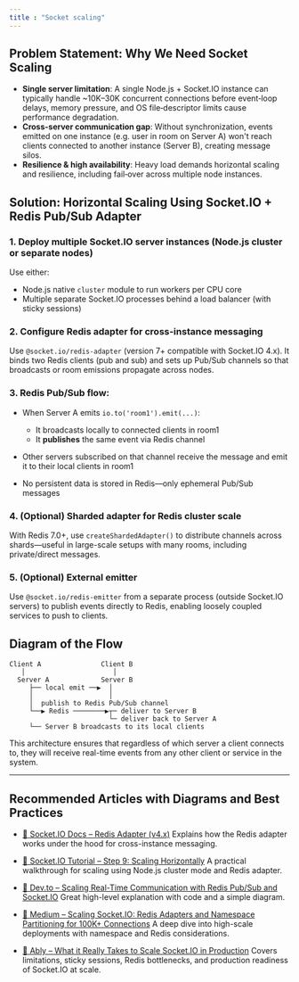 ```yaml
---
title : "Socket scaling"
---
```


## **Problem Statement: Why We Need Socket Scaling**

* **Single server limitation**: A single Node.js + Socket.IO instance can typically handle \~10K–30K concurrent connections before event‑loop delays, memory pressure, and OS file‑descriptor limits cause performance degradation.
* **Cross-server communication gap**: Without synchronization, events emitted on one instance (e.g. user in room on Server A) won't reach clients connected to another instance (Server B), creating message silos.
* **Resilience & high availability**: Heavy load demands horizontal scaling and resilience, including fail‑over across multiple node instances.



## **Solution: Horizontal Scaling Using Socket.IO + Redis Pub/Sub Adapter**

### 1. Deploy multiple Socket.IO server instances (Node.js cluster or separate nodes)

Use either:

* Node.js native `cluster` module to run workers per CPU core
* Multiple separate Socket.IO processes behind a load balancer (with sticky sessions)

### 2. Configure Redis adapter for cross-instance messaging

Use `@socket.io/redis-adapter` (version 7+ compatible with Socket.IO 4.x). It binds two Redis clients (pub and sub) and sets up Pub/Sub channels so that broadcasts or room emissions propagate across nodes.

### 3. Redis Pub/Sub flow:

* When Server A emits `io.to('room1').emit(...)`:

  * It broadcasts locally to connected clients in room1
  * It **publishes** the same event via Redis channel
* Other servers subscribed on that channel receive the message and emit it to their local clients in room1
* No persistent data is stored in Redis—only ephemeral Pub/Sub messages

### 4. (Optional) Sharded adapter for Redis cluster scale

With Redis 7.0+, use `createShardedAdapter()` to distribute channels across shards—useful in large-scale setups with many rooms, including private/direct messages.

### 5. (Optional) External emitter

Use `@socket.io/redis-emitter` from a separate process (outside Socket.IO servers) to publish events directly to Redis, enabling loosely coupled services to push to clients.


## **Diagram of the Flow**

```
Client A               Client B
   │                      │
  Server A             Server B
     ├── local emit ──▶  │
     │                   │
     │  publish to Redis Pub/Sub channel
     └──▶ Redis ────────▶┬─ deliver to Server B
                         └─ deliver back to Server A
     └── Server B broadcasts to its local clients
```

This architecture ensures that regardless of which server a client connects to, they will receive real-time events from any other client or service in the system.

---
## **Recommended Articles with Diagrams and Best Practices**

* [🔗 Socket.IO Docs – Redis Adapter (v4.x)](https://socket.io/docs/v4/redis-adapter)
  Explains how the Redis adapter works under the hood for cross-instance messaging.

* [🔗 Socket.IO Tutorial – Step 9: Scaling Horizontally](https://socket.io/docs/v4/tutorial/step-9)
  A practical walkthrough for scaling using Node.js cluster mode and Redis adapter.

* [🔗 Dev.to – Scaling Real-Time Communication with Redis Pub/Sub and Socket.IO](https://dev.to/codexam/scaling-real-time-communication-with-redis-pubsub-and-socketio-3p56)
  Great high-level explanation with code and a simple diagram.

* [🔗 Medium – Scaling Socket.IO: Redis Adapters and Namespace Partitioning for 100K+ Connections](https://medium.com/@connect.hashblock/scaling-socket-io-redis-adapters-and-namespace-partitioning-for-100k-connections-afd01c6938e7)
  A deep dive into high-scale deployments with namespace and Redis considerations.

* [🔗 Ably – What it Really Takes to Scale Socket.IO in Production](https://ably.com/topic/scaling-socketio)
  Covers limitations, sticky sessions, Redis bottlenecks, and production readiness of Socket.IO at scale.
